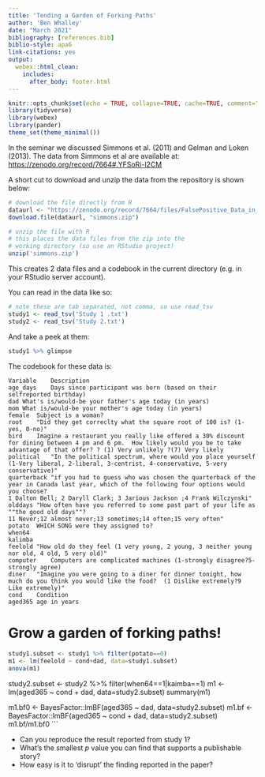 ```yaml
---
title: 'Tending a Garden of Forking Paths'
author: 'Ben Whalley'
date: "March 2021"
bibliography: [references.bib]
biblio-style: apa6
link-citations: yes
output: 
  webex::html_clean:
    includes:
      after_body: footer.html
---
```




```r
knitr::opts_chunk$set(echo = TRUE, collapse=TRUE, cache=TRUE, comment=">", message=FALSE)
library(tidyverse)
library(webex)
library(pander)
theme_set(theme_minimal())
```



In the seminar we discussed Simmons et al. (2011) and  Gelman and Loken (2013). The data from Simmons et al are available at: <https://zenodo.org/record/7664#.YFSoRi-l2CM>

A short cut to download and unzip the data from the repository is shown below:

```r
# download the file directly from R
dataurl <- "https://zenodo.org/record/7664/files/FalsePositive_Data_in_.txt_format.zip?download=1"
download.file(dataurl, "simmons.zip")

# unzip the file with R
# this places the data files from the zip into the 
# working directory (so use an RStudio project)
unzip('simmons.zip')
```


This creates 2 data files and a codebook in the current directory (e.g. in your RStudio server account).

You can read in the data like so:

```r
# note these are tab separated, not comma, so use read_tsv
study1 <- read_tsv('Study 1 .txt')
study2 <- read_tsv('Study 2.txt')
```

And take a peek at them:

```r
study1 %>% glimpse
```


The codebook for these data is:

```
Variable	Description
age_days	Days since participant was born (based on their selfreported birthday)
dad	What's is/would-be your father's age today (in years)
mom	What is/would-be your mother's age today (in years)
female	Subject is a woman?
root	"Did they get correclty what the square root of 100 is? (1-yes, 0-no)"
bird	Imagine a restaurant you really like offered a 30% discount for dining between 4 pm and 6 pm.  How likely would you be to take advantage of that offer? ? (1) Very unlikely ?(7) Very likely
political	"In the political spectrum, where would you place yourself (1-Very liberal, 2-liberal, 3-centrist, 4-conservative, 5-very conservative)"
quarterback	"if you had to guess who was chosen the quarterback of the year in Canada last year, which of the following four options would you choose? 
1 Dalton Bell; 2 Daryll Clark; 3 Jarious Jackson ;4 Frank Wilczynski"
olddays	"How often have you referred to some past part of your life as ""the good old days""?
11 Never;12 almost never;13 sometimes;14 often;15 very often"
potato	WHICH SONG were they assigned to?
when64	
kalimba	
feelold	"How old do they feel (1 very young, 2 young, 3 neither young nor old, 4 old, 5 very old)"
computer	Computers are complicated machines (1-strongly disagree?5-strongly agree)
diner	"Imagine you were going to a diner for dinner tonight, how much do you think you would like the food?  (1 Dislike extremely?9 Like extremely)"
cond	Condition
aged365	age in years

```




# Grow a garden of forking paths!



```r

study1.subset <- study1 %>% filter(potato==0)
m1 <- lm(feelold ~ cond+dad, data=study1.subset)
anova(m1)
```


study2.subset <- study2 %>% filter(when64==1|kaimba==1)
m1 <- lm(aged365 ~ cond + dad, data=study2.subset)
summary(m1)

m1.bf0 <- BayesFactor::lmBF(aged365 ~  dad, data=study2.subset)
m1.bf <- BayesFactor::lmBF(aged365 ~ cond + dad, data=study2.subset)
m1.bf/m1.bf0
```


:::{.exercise}


- Can you reproduce the result reported from study 1?
- What's the smallest *p* value you can find that supports a publishable story?
- How easy is it to 'disrupt' the finding reported in the paper?

:::




